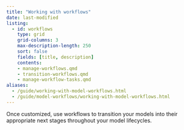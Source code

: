 ```yaml
---
title: "Working with workflows"
date: last-modified
listing:
  - id: workflows
    type: grid
    grid-columns: 3
    max-description-length: 250
    sort: false
    fields: [title, description]
    contents:
    - manage-workflows.qmd
    - transition-workflows.qmd
    - manage-workflow-tasks.qmd
aliases:
  - /guide/working-with-model-workflows.html
  - /guide/model-workflows/working-with-model-workflows.html
---
```


Once customized, use workflows to transition your models into their appropriate next stages throughout your model lifecycles.

:::{#workflows}
:::